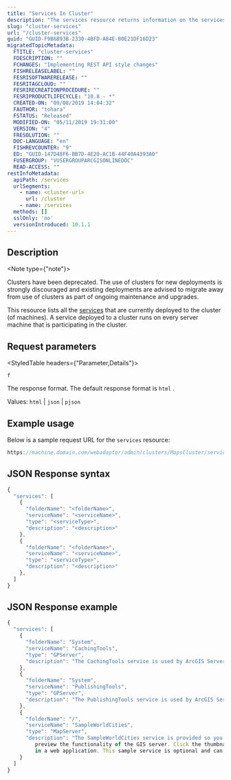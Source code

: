 ```yaml
---
title: "Services In Cluster"
description: "The services resource returns information on the services currently deployed in a cluster."
slug: "cluster-services"
url: "/cluster-services"
guid: "GUID-F9B6B93B-2330-4BFD-A84E-B0E21DF16D23"
migratedTopicMetadata:
  FTITLE: "cluster-services"
  FDESCRIPTION: ""
  FCHANGES: "Implementing REST API style changes"
  FISHRELEASELABEL: ""
  FESRISOFTWARERELEASE: ""
  FESRITAGCLOUD: ""
  FESRIRECREATIONPROCEDURE: ""
  FESRIPRODUCTLIFECYCLE: "10.8 - *"
  CREATED-ON: "09/08/2019 14:04:32"
  FAUTHOR: "tohara"
  FSTATUS: "Released"
  MODIFIED-ON: "05/11/2019 19:31:00"
  VERSION: "4"
  FRESOLUTION: ""
  DOC-LANGUAGE: "en"
  FISHREVCOUNTER: "9"
  ED: "GUID-147D48F6-BB7D-4E20-AC1B-44F40A4393A0"
  FUSERGROUP: "VUSERGROUPARCGISONLINEDOC"
  READ-ACCESS: ""
restInfoMetadata:
  apiPath: /services
  urlSegments:
    - name: <cluster-url>
      url: /cluster
    - name: /services
  methods: []
  sslOnly: 'no'
  versionIntroduced: 10.1.1
---
```


## Description

<Note type={"note"}>

Clusters have been deprecated. The use of clusters for new deployments is strongly discouraged and existing deployments are advised to migrate away from use of clusters as part of ongoing maintenance and upgrades.

</Note>

This resource lists all the [ services](/service) that are currently deployed to the cluster (of machines). A service deployed to a cluster runs on every server machine that is participating in the cluster.

##  Request parameters

<StyledTable headers={"Parameter,Details"}>

<StyledTableRow>

<StyledTableCell cellStyle="markdown">

`f` 

</StyledTableCell>

<StyledTableCell cellStyle="markdown">

The response format. The default response format is `html` .

Values: `html`  \| `json`  \| `pjson` 

</StyledTableCell>

</StyledTableRow>

</StyledTable>

## Example usage

Below is a sample request URL for the `services`  resource:

```javascript
https://machine.domain.com/webadaptor/admin/clusters/MapsCluster/services?f=json
```

 

## JSON Response syntax

```javascript
{
  "services": [
    {
      "folderName": "<folderName>",
      "serviceName": "<serviceName>",
      "type": "<serviceType>",
      "description": "<description>"
    },
    {
      "folderName": "<folderName>",
      "serviceName": "<serviceName>",
      "type": "<serviceType>",
      "description": "<description>"
    },
  ]
}
```

 

## JSON Response example

```javascript
{
  "services": [
    {
      "folderName": "System",
      "serviceName": "CachingTools",
      "type": "GPServer",
      "description": "The CachingTools service is used by ArcGIS Server to create and manage Map, Globe and Image service caches."
    },
    {
      "folderName": "System",
      "serviceName": "PublishingTools",
      "type": "GPServer",
      "description": "The PublishingTools service is used by ArcGIS Server to publish service definition files as services."
    },
    {
      "folderName": "/",
      "serviceName": "SampleWorldCities",
      "type": "MapServer",
      "description": "The SampleWorldCities service is provided so you can quickly and easily
         preview the functionality of the GIS server. Click the thumbnail image to open
         in a web application. This sample service is optional and can be deleted."
    }
  ]
}
```

 
